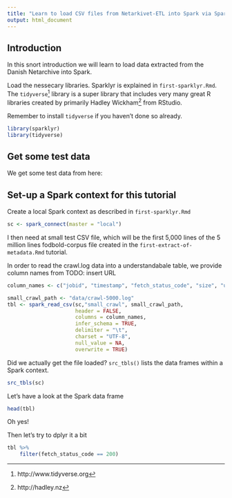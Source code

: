 ```yaml
---
title: "Learn to load CSV files from Netarkivet-ETL into Spark via Sparklyr"
output: html_document
---
```


## Introduction

In this snort introduction we will learn to load data extracted from the Danish Netarchive into Spark.

Load the nessecary libraries. Sparklyr is explained in `first-sparklyr.Rmd`. The `tidyverse`[^2] library is a super library that includes very many great R libraries created by primarily Hadley Wickham[^1] from RStudio.

Remember to install `tidyverse` if you haven't done so already.

```r
library(sparklyr)
library(tidyverse)
```

## Get some test data

We get some test data from here: 


## Set-up a Spark context for this tutorial

Create a local Spark context as described in `first-sparklyr.Rmd`

```r
sc <- spark_connect(master = "local")
```

I then need at small test CSV file, which will be the first 5,000 lines of the 5 million lines fodbold-corpus file created in the `first-extract-of-metadata.Rmd` tutorial.

In order to read the crawl.log data into a understandabale table, we provide column names from TODO: insert URL 

```r
column_names <- c("jobid", "timestamp", "fetch_status_code", "size", "uri", "discovery_path", "referrer", "mime", "worker_thread_id", "fetch_timestamp", "sha1", "src_tag", "annotations")

```


```r
small_crawl_path <- "data/crawl-5000.log"
tbl <- spark_read_csv(sc,"small_crawl", small_crawl_path,
                      header = FALSE,
                      columns = column_names,
                      infer_schema = TRUE,
                      delimiter = "\t",
                      charset = "UTF-8",
                      null_value = NA,
                      overwrite = TRUE)
```

Did we actually get the file loaded? `src_tbls(`<Spark context>`)` lists the data frames within a Spark context.

```r
src_tbls(sc)
```

Let's have a look at the Spark data frame

```r
head(tbl)
```

Oh yes!

Then let's try to dplyr it a bit


```r
tbl %>%
    filter(fetch_status_code == 200)
```


[^1]: http://hadley.nz

[^2]: http://www.tidyverse.org

